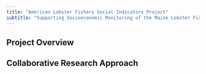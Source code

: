 ```yaml
---
title: "American Lobster Fishery Social Indicators Project"
subtitle: "Supporting Socioeconomic Monitoring of the Maine Lobster Fishery"
---
```


## Project Overview {#project-overview}

## Collaborative Research Approach

## 
